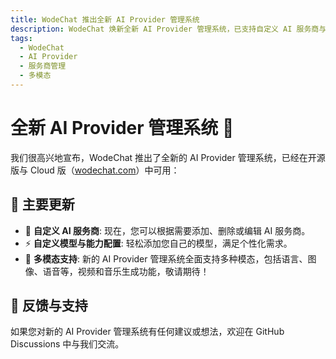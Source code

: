 ```yaml
---
title: WodeChat 推出全新 AI Provider 管理系统
description: WodeChat 焕新全新 AI Provider 管理系统，已支持自定义 AI 服务商与自定义模型
tags:
  - WodeChat
  - AI Provider
  - 服务商管理
  - 多模态
---
```


# 全新 AI Provider 管理系统 🎉

我们很高兴地宣布，WodeChat 推出了全新的 AI Provider 管理系统，已经在开源版与 Cloud 版（[wodechat.com](https://wodechat.com)）中可用：

## 🚀 主要更新

- 🔮 **自定义 AI 服务商**: 现在，您可以根据需要添加、删除或编辑 AI 服务商。
- ⚡️ **自定义模型与能力配置**: 轻松添加您自己的模型，满足个性化需求。
- 🌈 **多模态支持**: 新的 AI Provider 管理系统全面支持多种模态，包括语言、图像、语音等，视频和音乐生成功能，敬请期待！

## 📢 反馈与支持

如果您对新的 AI Provider 管理系统有任何建议或想法，欢迎在 GitHub Discussions 中与我们交流。

